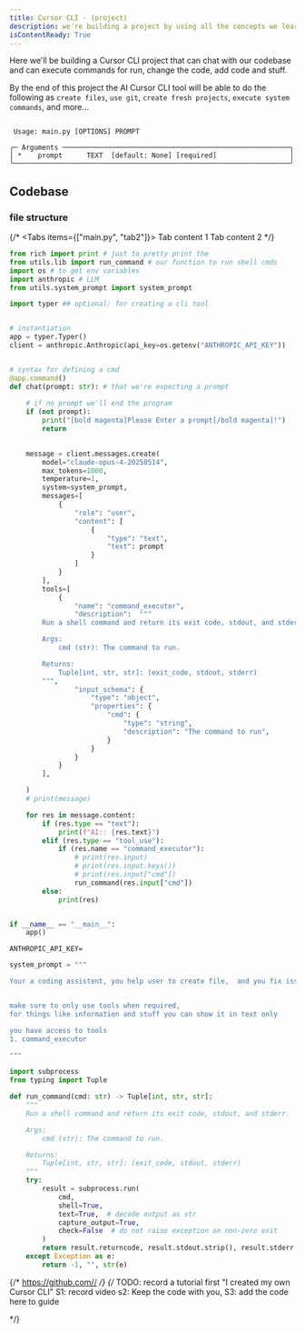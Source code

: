 ```yaml
---
title: Cursor CLI - (project)
description: we're building a project by using all the concepts we learnt
isContentReady: True
---
```


Here we'll be building a Cursor CLI project that can chat with our codebase and can execute commands for run, change the code, add code and stuff.

By the end of this project the AI Cursor CLI tool will be able to do the following as `create files`, `use git`, `create fresh projects`, `execute system commands`, and more...

```shell title="output"

 Usage: main.py [OPTIONS] PROMPT

╭─ Arguments ────────────────────────────────────────────────────────╮
│ *    prompt      TEXT  [default: None] [required]                  │
╰────────────────────────────────────────────────────────────────────╯
```

## Codebase



### file structure

<Files>
    <Folder name="lib" defaultOpen>
        <File name="lib.py" />
        <File name="system_prompt.py" />
    </Folder>
    <File name="main.py" />
    <File name=".env" />
  </Files>


{/* 
<Tabs items={["main.py", "tab2"]}>
  <Tab value="tab1">Tab content 1</Tab>
  <Tab value="tab2">Tab content 2</Tab>
</Tabs>
*/}





```py title="main.py"
from rich import print # just to pretty print the 
from utils.lib import run_command # our function to run shell cmds
import os # to get env variables 
import anthropic # LLM
from utils.system_prompt import system_prompt 

import typer ## optional: for creating a cli tool


# instantiation 
app = typer.Typer() 
client = anthropic.Anthropic(api_key=os.getenv("ANTHROPIC_API_KEY")) 


# syntax for defining a cmd
@app.command()
def chat(prompt: str): # that we're expecting a prompt
    
    # if no prompt we'll end the program
    if (not prompt):
        print("[bold magenta]Please Enter a prompt[/bold magenta]!")
        return
    

    message = client.messages.create(
        model="claude-opus-4-20250514",
        max_tokens=1000,
        temperature=1,
        system=system_prompt,
        messages=[
            {
                "role": "user",
                "content": [
                    {
                        "type": "text",
                        "text": prompt
                    }
                ]
            }
        ],
        tools=[
            {
                "name": "command_executor",
                "description":  """
        Run a shell command and return its exit code, stdout, and stderr.

        Args:
            cmd (str): The command to run.

        Returns:
            Tuple[int, str, str]: (exit_code, stdout, stderr)
        """,
                "input_schema": {
                    "type": "object",
                    "properties": {
                        "cmd": {
                            "type": "string",
                            "description": "The command to run",
                        }
                    }
                }
            }
        ],

    )
    # print(message)

    for res in message.content:
        if (res.type == "text"):
            print(f"AI:: {res.text}")
        elif (res.type == "tool_use"):
            if (res.name == "command_executor"):
                # print(res.input)
                # print(res.input.keys())
                # print(res.input["cmd"])
                run_command(res.input["cmd"])
        else:
            print(res)


if __name__ == "__main__":
    app()

```

```shell title=".env"
ANTHROPIC_API_KEY=
```

```py title="/lib/system_prompt.py"
system_prompt = """

Your a coding assistent, you help user to create file,  and you fix issues in the code, you can create files, update files and execute commands


make sure to only use tools when required,
for things like information and stuff you can show it in text only

you have access to tools
1. command_executor

"""
```

```py title="/lib/lib.py"
import subprocess
from typing import Tuple

def run_command(cmd: str) -> Tuple[int, str, str]:
    """
    Run a shell command and return its exit code, stdout, and stderr.

    Args:
        cmd (str): The command to run.

    Returns:
        Tuple[int, str, str]: (exit_code, stdout, stderr)
    """
    try:
        result = subprocess.run(
            cmd,
            shell=True,
            text=True,  # decode output as str
            capture_output=True,
            check=False  # do not raise exception on non-zero exit
        )
        return result.returncode, result.stdout.strip(), result.stderr.strip()
    except Exception as e:
        return -1, "", str(e)
```


<GithubInfo
  owner="mohdfaizan5"
  repo="mini-cursor-cli"
/>
{/* https://github.com// */}
{/*
TODO: record a tutorial first "I created my own Cursor CLI"
S1: record video
s2: Keep the code with you,
S3: add the code here to guide

\*/}
